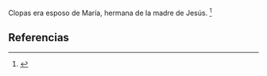 Clopas era esposo de María, hermana de la madre de Jesús. <ref name="n0">{{lib|LU|187|3|2}}</ref> 

== Referencias ==

<references/>
